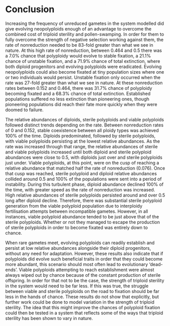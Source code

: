 
# Conclusion {#conclusion}

Increasing the frequency of unreduced gametes in the system modelled did give evolving neopolyploids enough of an advantage to overcome the combined cost of triploid sterility and pollen-swamping. In order for them to fully overcome the strength of negative selection working against them, the rate of nonreduction needed to be 83-fold greater than what we see in nature. At this high rate of nonreduction, between 0.464 and 0.5 there was a 7.0% chance that polyploidy would evolve to stable fixation, a 21.1% chance of unstable fixation, and a 71.9% chance of total extinction, where both diploid progenitors and evolving polyploids were eradicated. Evolving neopolyploids could also become fixated at tiny population sizes where one or two individuals would persist. Unstable fixation only occurred when the rate was 27-fold greater than what we see in nature. At these nonreduction rates between 0.152 and 0.464, there was 31.7% chance of polyploidy becoming fixated and a 68.3% chance of total extinction. Established populations suffered no less extinction than pioneering ones, though pioneering populations did reach their fate more quickly when they were doomed to failure.

The relative abundances of diploids, sterile polyploids and viable polyploids followed distinct trends depending on the rate. Between nonreduction rates of 0 and 0.152, stable coexistence between all ploidy types was achieved 100% of the time. Diploids predominated, followed by sterile polyploids, with viable polyploids persisting at the lowest relative abundances. As the rate was increased through that range, the relative abundances of sterile and viable polyploids increased until both diploid and sterile polyploid abundances were close to 0.5, with diploids just over and sterile polyploids just under. Viable polyploids, at this point, were on the cusp of reaching a relative abundance that matched half the rate of nonreduction (0.076). Once that cusp was reached, sterile polyploid and diploid relative abundances collided around 0.5 and 100% of the populations were sent into a period of instability. During this turbulent phase, diploid abundance declined 100% of the time, with greater speed as the rate of nonreduction was increased. High relative abundances of sterile polyploids persisted around and over 0.5 long after diploid decline. Therefore, there was substantial sterile polyploid generation from the viable polyploid population due to interploidy fertilisation attempts between incompatible gametes. However, in all instances, viable polyploid abundance tended to be just above that of the sterile polyploids. Whether or not they managed to escape the production of sterile polyploids in order to become fixated was entirely down to chance. 

When rare gametes meet, evolving polyploids can readily establish and persist at low relative abundances alongside their diploid progenitors, without any need for adaptation. However, these results also indicate that if polyploids did evolve such beneficial traits in order that they could become more abundant, this scenario should most often lead to evolutionary 'dead-ends'. Viable polyploids attempting to reach establishment were almost always wiped out by chance because of the constant production of sterile offspring. In order for that not to be the case, the strength of triploid sterility in the system would need to be far less. If this was true, the struggle between viable and sterile polyploids on the road to fixation should be far less in the hands of chance. These results do not show that explicitly, but further work could be done to model variation in the strength of triploid sterility. The idea that this might improve the chances of polyploid fixation could then be tested in a system that reflects some of the ways that triploid sterility has been shown to vary in nature. 

